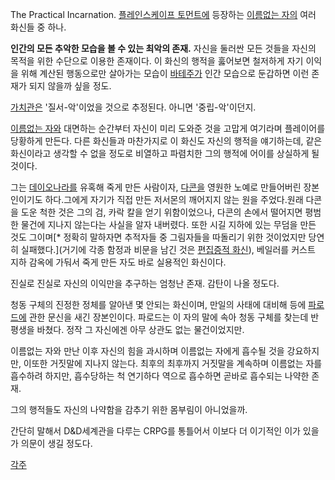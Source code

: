 The Practical Incarnation. [[플레인스케이프 토먼트]]에 등장하는 [[이름없는 자]]의 여러 화신들 중 하나.

'''인간의 모든 추악한 모습을 볼 수 있는 최악의 존재.''' 자신을 둘러싼 모든 것들을 자신의 목적을 위한 수단으로 이용한 존재이다. 이 화신의 행적을 훓어보면 철저하게 자기 이익을 위해 계산된 행동으로만 살아가는 모습이 [[바테주]]가 인간 모습으로 둔갑하면 이런 존재가 되지 않을까 싶을 정도. 

[[가치관]]은 '질서-악'이었을 것으로 추정된다. 아니면 '중립-악'이던지.

[[이름없는 자]]와 대면하는 순간부터 자신이 미리 도와준 것을 고맙게 여기라며 플레이어를 당황하게 만든다. 다른 화신들과 마찬가지로 이 화신도 자신의 행적을 얘기하는데, 같은 화신이라고 생각할 수 없을 정도로 비열하고 파렴치한 그의 행적에 어이를 상실하게 될 것이다.

그는 [[데이오나라]]를 유혹해 죽게 만든 사람이자, [[다콘]]을 영원한 노예로 만들어버린 장본인이기도 하다.그에게 자기가 직접 만든 저서몬의 깨어지지 않는 원을 주었다.원래 다콘을 도운 척한 것은 그의 검, 카락 칼을 얻기 위함이었으나, 다콘의 손에서 떨어지면 평범한 물건에 지나지 않는다는 사실을 알자 내버렸다.
또한 시길 지하에 있는 무덤을 만든 것도 그이며[* 정확히 말하자면 추적자들 중 그림자들을 따돌리기 위한 것이었지만 당연히 실패했다.](거기에 각종 함정과 비문을 남긴 것은 [[편집증적 화신]]), 베일러를 커스트 지하 감옥에 가둬서 죽게 만든 자도 바로 실용적인 화신이다.

진실로 진실로 자신의 이익만을 추구하는 엄청난 존재. 감탄이 나올 정도다.

청동 구체의 진정한 정체를 알아낸 몇 안되는 화신이며, 만일의 사태에 대비해 등에 [[파로드]]에 관한 문신을 새긴 장본인이다. 파로드는 이 자의 말에 속아 청동 구체를 찾는데 반평생을 바쳤다. 정작 그 자신에겐 아무 상관도 없는 물건이었지만.

이름없는 자와 만난 이후 자신의 힘을 과시하며 이름없는 자에게 흡수될 것을 강요하지만, 이또한 거짓말에 지나지 않는다. 최후의 최후까지 거짓말을 계속하며 이름없는 자를 흡수하려 하지만, 흡수당하는 척 연기하다 역으로 흡수하면 곧바로 흡수되는 나약한 존재.

그의 행적들도 자신의 나약함을 감추기 위한 몸부림이 아니었을까.

간단히 말해서 D&D세계관을 다루는 CRPG를 통틀어서 이보다 더 이기적인 이가 있을가 의문이 생길 정도다.

[[각주]]
